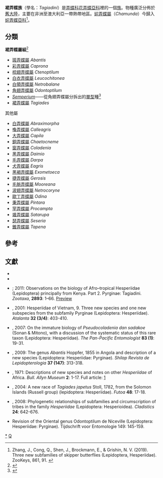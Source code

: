 {{NoteTA|G1=Butterfly}}
{{Automatic Taxobox
| taxon = Tagiadini
| image = Daimio tethys 001.jpg
| image_caption = [[黑弄蝶|黑弄蝶]]<br />''Daimio tethys''
| authority = Mabille 1878
| type_species = [[裙弄蝶|裙弄蝶]] <br />
''Papilio japetus''
| type_species_authority = (Stoll, [1781])
| subdivision_ranks = [[屬|屬]]
| subdivision = 
有26個屬，詳見正文。
}}

'''裙弄蝶族'''（學名：''Tagiadini''）是[[弄蝶科|弄蝶科]][[花弄蝶亞科|花弄蝶亞科]]裡的一個[[族_(生物)|族]]。物種廣泛分佈於[[舊大陸|舊大陸]]，主要在非洲至澳大利亞一帶熱帶地區。[[姹弄蝶|姹弄蝶屬]]（''Chamunda''）今歸入[[姹弄蝶|姹弄蝶亞科]]<ref>Zhang, J., Cong, Q., Shen, J., Brockmann, E., & Grishin, N. V. (2019). Three new subfamilies of skipper butterflies (Lepidoptera, Hesperiidae). ZooKeys, 861, 91. {{en}}</ref>。

== 分類 ==
'''裙弄蝶屬組'''<ref>{{Cite web |url= http://tolweb.org/Tagiadini/95264 |title= Tagiadini |accessdate= 2014-07-30 |work= de Jong R. 2006. Revision of the Oriental genus Odontoptilum de Niceville (Lepidoptera: Hesperiidae: Pyrginae). Tijdschrift voor Entomologie 149: 145-159. |publisher= Tree of Life Project |date= 2007-12-26 |archive-date= 2014-08-10 |archive-url= https://web.archive.org/web/20140810001233/http://tolweb.org/Tagiadini/95264 |dead-url= no }}</ref>
* [[斑弄蝶屬|斑弄蝶屬]] ''Abantis''
* [[彩弄蝶屬|彩弄蝶屬]] ''Caprona''
* [[梳翅弄蝶屬|梳翅弄蝶屬]] ''Ctenoptilum''
* [[白衣弄蝶屬|白衣弄蝶屬]] ''Leucochitonea''
* [[白領弄蝶屬|白領弄蝶屬]] ''Netrobalane''
* [[角翅弄蝶屬|角翅弄蝶屬]] ''Odontoptilum''
* ''[[Semperium|Semperium]]''——從角翅弄蝶屬分拆出的[[單型|單型]]種<ref>{{Cite web |url= http://tolweb.org/Semperium_leptogramma/107294 |title= Semperium |accessdate= 2014-07-30 |work= de Jong R. 2006. Revision of the Oriental genus Odontoptilum de Niceville (Lepidoptera: Hesperiidae: Pyrginae). Tijdschrift voor Entomologie 149: 145-159. |publisher= Tree of Life Project |date= 2007-05-22 |archive-date= 2014-08-09 |archive-url= https://web.archive.org/web/20140809225644/http://tolweb.org/Semperium_leptogramma/107294 |dead-url= no }}</ref>
* [[裙弄蝶屬|裙弄蝶屬]] ''Tagiades''

其他屬
* [[白弄蝶屬|白弄蝶屬]] ''Abraximorpha''
* [[喚弄蝶屬|喚弄蝶屬]] ''Calleagris''
* [[大弄蝶屬|大弄蝶屬]] ''Capila''
* [[銅弄蝶屬|銅弄蝶屬]] ''Chaetocneme''
* [[窗弄蝶屬|窗弄蝶屬]] ''Coladenia''
* [[黑弄蝶屬|黑弄蝶屬]] ''Daimio''
* [[毛弄蝶屬|毛弄蝶屬]] ''Darpa''
* [[犬弄蝶屬|犬弄蝶屬]] ''Eagris''
* [[黑褐弄蝶屬|黑褐弄蝶屬]] ''Exometoeca''
* [[捷弄蝶屬|捷弄蝶屬]] ''Gerosis''
* [[毛脈弄蝶屬|毛脈弄蝶屬]] ''Mooreana''
* [[波翅弄蝶屬|波翅弄蝶屬]] ''Netrocoryne''
* [[歐丁弄蝶屬|歐丁弄蝶屬]] ''Odina''
* [[秉弄蝶屬|秉弄蝶屬]] ''Pintara''
* [[罕弄蝶屬|罕弄蝶屬]] ''Procampta''
* [[颯弄蝶屬|颯弄蝶屬]] ''Satarupa''
* [[瑟弄蝶屬|瑟弄蝶屬]] ''Seseria''
* [[錐弄蝶屬|錐弄蝶屬]] ''Tapena''

== 參考 ==
{{reflist|}}

== 文獻 ==
* {{Commonscat-inline|Tagiadini}}
* {{Wikispecies-inline|Tagiadini}}
* {{aut|Cock, M.J.W.}}; {{aut|Congdon, T.C.E.}} 2011: Observations on the biology of Afro–tropical Hesperiidae (Lepidoptera) principally from Kenya. Part 2. Pyrginae: Tagiadini. ''Zootaxa'', '''2893''': 1–66. [http://www.mapress.com/zootaxa/2011/f/z02893p066f.pdf Preview]{{Wayback|url=http://www.mapress.com/zootaxa/2011/f/z02893p066f.pdf |date=20160304202853 }}
* {{aut|Devyatkin, A.L.}}, 2001: Hesperiidae of Vietnam, 9. Three new species and one new subspecies from the subfamily Pyrginae (Lepidoptera: Hesperiidae). ''Atalanta'' '''32 (3/4)''': 403-410.
* {{aut|Hsu, Y.F. ; S.C. Chen & C.C. Lu}}, 2007: On the immature biology of ''Pseudocoladenia dan sadakoe'' (Sonan & Mitono), with a discussion of the systematic status of this rare taxon (Lepidoptera: Hesperiidae). ''The Pan-Pacific Entomologist'' '''83 (1)''': 19-31.
* {{aut|Mendes, L.F. & A. Bivar de Sousa}}, 2009: The genus ''Abantis'' Hoppfer, 1855 in Angola and description of a new species (Lepidoptera: Hesperiidae: Pyrginae). ''Shilap Revista de Lepidopterologia'' '''37 (147)''': 313-318.
* {{aut|Miller, L.D.}}, 1971: Descriptions of new species and notes on other ''Hesperiidae'' of Africa. ''Bull. Allyn Museum'' '''2''': 1-17. Full article: [http://www.flmnh.ufl.edu/mcguire/allyn_pdfs/AME02.pdf]{{Wayback|url=http://www.flmnh.ufl.edu/mcguire/allyn_pdfs/AME02.pdf |date=20120126205049 }}
* {{aut|Tennent, W.J.}}, 2004: A new race of ''Tagiades japetus'' Stoll, 1782, from the Solomon Islands (Russell group) (lepidoptera: Hesperiidae). ''Futoa'' '''48''': 17-18.
* {{aut|Warren, A.D. ; J.R. Ogawa & A.V.Z. Brower}}, 2008: Phylogenetic relationships of subfamilies and circumscription of tribes in the family ''Hesperiidae'' (Lepidoptera: Hesperioidea). ''Cladistics'' '''24''': 642-676.
* {{aut|de Jong R. 2006.}} Revision of the Oriental genus Odontoptilum de Niceville (Lepidoptera: Hesperiidae: Pyrginae). Tijdschrift voor Entomologie 149: 145-159.
{{Taxonbar|from=Q3373137}}

[[Category:裙弄蝶族|*]]
[[Category:花弄蝶亞科|Q]]